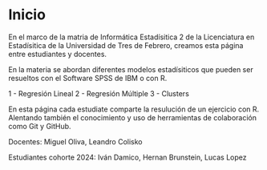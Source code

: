 # Inicio {.unnumbered}

En el marco de la matria de Informática Estadísitica 2 de la Licenciatura en Estadísitica de la Universidad de Tres de Febrero, creamos esta página entre estudiantes y docentes.

En la materia se abordan diferentes modelos estadísiticos que pueden ser resueltos con el Software SPSS de IBM o con R.

1 - Regresión Lineal
2 - Regresión Múltiple
3 - Clusters

En esta página cada estudiate comparte la resulución de un ejercicio con R. Alentando también el conocimiento y uso de herramientas de colaboración como Git y GitHub.

Docentes: Miguel Oliva, Leandro Colisko

Estudiantes cohorte 2024: Iván Damico, Hernan Brunstein, Lucas Lopez